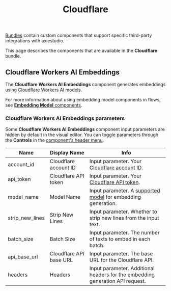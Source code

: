 ﻿---
title: Cloudflare
slug: /bundles-cloudflare
---


[Bundles](/components-bundle-components) contain custom components that support specific third-party integrations with axiestudio.

This page describes the components that are available in the **Cloudflare** bundle.

## Cloudflare Workers AI Embeddings

The **Cloudflare Workers AI Embeddings** component generates embeddings using [Cloudflare Workers AI models](https://developers.cloudflare.com/workers-ai/).

For more information about using embedding model components in flows, see [**Embedding Model** components](/components-embedding-models).

### Cloudflare Workers AI Embeddings parameters

Some **Cloudflare Workers AI Embeddings** component input parameters are hidden by default in the visual editor.
You can toggle parameters through the <Icon name="SlidersHorizontal" aria-hidden="true"/> **Controls** in the [component's header menu](/concepts-components#component-menus).

| Name | Display Name | Info |
|------|--------------|------|
| account_id | Cloudflare account ID | Input parameter. Your [Cloudflare account ID](https://developers.cloudflare.com/fundamentals/setup/find-account-and-zone-ids/#find-account-id-workers-and-pages). |
| api_token | Cloudflare API token | Input parameter. Your [Cloudflare API token](https://developers.cloudflare.com/fundamentals/api/get-started/create-token/). |
| model_name | Model Name | Input parameter. A [supported model](https://developers.cloudflare.com/workers-ai/models/#text-embeddings) for embedding generation. |
| strip_new_lines | Strip New Lines | Input parameter. Whether to strip new lines from the input text. |
| batch_size | Batch Size | Input parameter. The number of texts to embed in each batch. |
| api_base_url | Cloudflare API base URL | Input parameter. The base URL for the Cloudflare API. |
| headers | Headers | Input parameter. Additional headers for the embedding generation API request. |